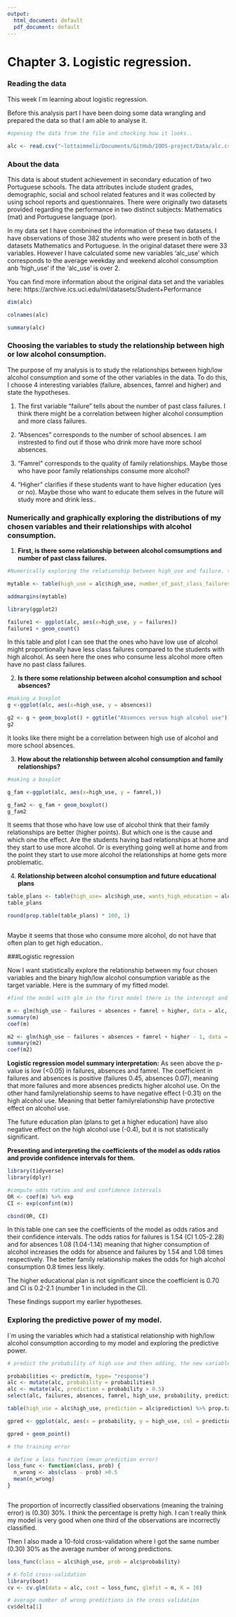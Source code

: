 ```yaml
---
output:
  html_document: default
  pdf_document: default
---
```


# Chapter 3. Logistic regression.

### Reading the data

This week I´m learning about logistic regression. 

Before this analysis part I have been doing some data wrangling and prepared the data so that I am able to analyse it.

```r

#opening the data from the file and checking how it looks.. 

alc <- read.csv("~lottaimmeli/Documents/GitHub/IODS-project/Data/alc.csv", header = TRUE, sep = ",")


```

### About the data

This data is about student achievement in secondary education of two Portuguese schools. The data attributes include student grades, demographic, social and school related features and it was collected by using school reports and questionnaires. There were originally two datasets provided regarding the performance in two distinct subjects: Mathematics (mat) and Portuguese language (por). 

In my data set I have combnined the information of these two datasets. I have observations of those 382 students who were present in both of the datasets Mathematics and Portuguese. In the original dataset there were 33 variables. However I have calculated some new variables 'alc_use' which corresponds to the average weekday and weekend alcohol consumption anb 'high_use' if the 'alc_use' is over 2.

You can find more information about the original data set and the variables here:
https://archive.ics.uci.edu/ml/datasets/Student+Performance


```r
dim(alc)

colnames(alc)

summary(alc)

```


### Choosing the variables to study the relationship between high or low alcohol consumption.

The purpose of my analysis is to study the relationships between high/low alcohol consumption and some of the other variables in the data. To do this, I choose 4 interesting variables (failure, absences, famrel and higher) and state the hypotheses.

1) The first variable "failure" tells about the number of past class failures. I think there might be a correlation between higher alcohol consumption and more class failures. 

2) "Absences" corresponds to the number of school absences. I am instrested to find out if those who drink more have more school absences. 

3) "Famrel" corresponds to the quality of family relationships. Maybe those who have poor family relationships consume more alcohol?

4) "Higher" clarifies if these students want to have higher education (yes or no). Maybe those who want to educate them selves in the future will study more and drink less..

### Numerically and graphically exploring the distributions of my chosen variables and their relationships with alcohol consumption.


1) **First, is there some relationship between alcohol comsumptions and number of past class failures.**

```r
#Numerically exploring the relationship between high_use and failure. table and geom_count plot

mytable <- table(high_use = alc$high_use, number_of_past_class_failures = alc$failures)

addmargins(mytable)

library(ggplot2)

failure1 <- ggplot(alc, aes(x=high_use, y = failures))
failure1 + geom_count()


```

In this table and plot I can see that the ones who have low use of alcohol might proportionally have less class failures compared to the students with high alcohol. As seen here the ones who consume less alcohol more often have no past class failures. 

2) **Is there some relationship between alcohol consumption and school absences?**

```r

#making a boxplot
g <-ggplot(alc, aes(x=high_use, y = absences))

g2 <- g + geom_boxplot() + ggtitle("Absences versus high alcohol use")
g2 


```
It looks like there might be a correlation between high use of alcohol and more school absences.


3) **How about the relationship between alcohol consumption and family relationships?**

```r
#making a boxplot

g_fam <-ggplot(alc, aes(x=high_use, y = famrel,))

g_fam2 <- g_fam + geom_boxplot() 
g_fam2


```

It seems that those who have low use of alcohol think that their family relationships are better (higher points). But which one is the cause and which one the effect. Are the students having bad relationships at home and they start to use more alcohol. Or is everything going well at home and from the point they start to use more alcohol the relationships at home gets more problematic. 


4) **Relationship between alcohol consumption and future educational plans**

```r
table_plans <- table(high_use= alc$high_use, wants_high_education = alc$higher)
table_plans

round(prop.table(table_plans) * 100, 1)



```

Maybe it seems that those who consume more alcohol, do not have that often plan to get high education..


###Logistic regression

Now I want statistically explore the relationship between my four chosen variables and the binary high/low alcohol consumption variable as the target variable. Here is the summary of my fitted model.

```r
#find the model with glm in the first model there is the intercept and in the m2 I took the intercept away

m <- glm(high_use ~ failures + absences + famrel + higher, data = alc, family = "binomial")
summary(m)
coef(m)

m2 <- glm(high_use ~ failures + absences + famrel + higher - 1, data = alc, family = "binomial")
summary(m2)
coef(m2)

```
**Logistic regression model summary interpretation:**
As seen above the p-value is low (<0.05) in failures, absences and famrel. The coefficient in failures and absences is positive (failures 0.45, absences 0.07), meaning that more failures and more absences predicts higher alcohol use. On the other hand familyrelationship seems to have negative effect (-0.31) on the high alcohol use. Meaning that better familyrelationship have protective effect on alcohol use.

The future education plan (plans to get a higher education) have also negative effect  on the high alcohol use (-0.4), but it is not statistically significant. 

**Presenting and interpreting the coefficients of the model as odds ratios and provide confidence intervals for them.**

```r
library(tidyverse)
library(dplyr)

#compute odds ratios and and confidence intervals
OR <- coef(m) %>% exp
CI <- exp(confint(m))

cbind(OR, CI)

```

In this table one can see the coefficients of the model as odds ratios and their confidence intervals.  The odds ratios for failures is 1.54 (CI 1.05-2.28) and for absences 1.08 (1.04-1.14) meaning that higher consumption of alcohol increases the odds for absence and failures by 1.54 and 1.08 times respectively. The better family relationship makes the odds for high alcohol consumption 0.8 times less likely.

The higher educational plan is not significant since the coefficient is 0.70 and CI is 0.2-2.1 (number 1 in included in the CI).

These findings support my earlier hypotheses.  

### Exploring the predictive power of my model. 

I´m using the variables which had a statistical relationship with high/low alcohol consumption according to my model and exploring the predictive power.

```r

# predict the probability of high use and then adding, the new variable in the alc dataset. Then using the probability to make a prediction of high_use. lookin the last 10 observations

probabilities <- predict(m, type= "response")
alc <- mutate(alc, probability = probabilities)
alc <- mutate(alc, prediction = probability > 0.5)
select(alc, failures, absences, famrel, high_use, probability, prediction) %>% tail(10)

table(high_use = alc$high_use, prediction = alc$prediction) %>% prop.table %>% addmargins

gpred <- ggplot(alc, aes(x = probability, y = high_use, col = prediction))

gpred + geom_point()

# the training error

# define a loss function (mean prediction error)
loss_func <- function(class, prob) {
  n_wrong <- abs(class - prob) >0.5
  mean(n_wrong)
}



```



The proportion of incorrectly classified observations (meaning the training error) is (0.30) 30%. I think the percentage is pretty high. I can´t really think my model is very good when one third of the observations  are incorrectly classified.


Then I also made a 10-fold  cross-validation where I got the same number (0.30) 30% as the average number of wrong predictions. 

```r

loss_func(class = alc$high_use, prob = alc$probability)

# K-fold cross-validation
library(boot)
cv <- cv.glm(data = alc, cost = loss_func, glmfit = m, K = 10)

# average number of wrong predictions in the cross validation
cv$delta[1]
```
